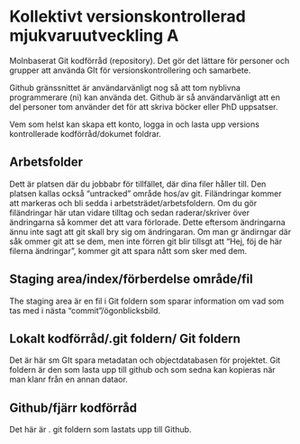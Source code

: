 # Kollektivt versionskontrollerad mjukvaruutveckling A

Molnbaserat Git kodförråd (repository). Det gör det lättare för personer och grupper att använda GIt för versionskontrollering och samarbete.

Github gränssnittet är användarvänligt nog så att tom nyblivna programmerare (ni) kan använda det. Github är så användarvänligt att en del personer tom använder det för att skriva böcker eller PhD uppsatser.

Vem som helst kan skapa ett konto, logga in och lasta upp versions kontrollerade kodförråd/dokumet foldrar.

## Arbetsfolder

Dett är platsen där du jobbabr för tillfället, där dina filer håller till. Den platsen kallas också "untracked" område hos/av git. Filändringar kommer att markeras och bli sedda i arbetsträdet/arbetsfoldern. Om du gör filändringar här utan vidare tilltag och sedan raderar/skriver över ändringarna så kommer det att vara förlorade. Dette eftersom ändringarna ännu inte sagt att git skall bry sig om ändringaran. Om man gr ändirngar där såk ommer git att se dem, men inte förren git blir tillsgt att "Hej, föj de här filerna ändringar", kommer git att spara nått som sker med dem.

## Staging area/index/förberdelse område/fil

The staging area är en fil i Git foldern som sparar information om vad som tas med i nästa "commit"/ögonblicksbild.

## Lokalt kodförråd/.git foldern/ Git foldern

Det är här sm GIt spara metadatan och objectdatabasen för projektet. Git foldern är den som lasta upp till github och som sedna kan kopieras när man klanr från en annan dataor.

## Github/fjärr kodförråd

Det här är . git foldern som lastats upp till Github.
